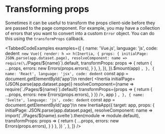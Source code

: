 

# Transforming props

Sometimes it can be useful to transform the props client-side before they are passed to the page component. For example, you may have a collection of errors that you want to convert into a custom `Error` object. You can do this using the `transformProps` callback.

<TabbedCodeExamples
  examples={[
    {
      name: 'Vue.js',
      language: 'js',
      code: dedent`
        new Vue({
          render: h =>
            h(Inertia, {
              props: {
                initialPage: JSON.parse(app.dataset.page),
                resolveComponent: name => require(\`./Pages/\${name}\`).default,
                transformProps: props => {
                  return {
                    ...props,
                    errors: new Errors(props.errors),
                  }
                },
              },
            }),
        }).$mount(app)
      `,
    },
    {
      name: 'React',
      language: 'jsx',
      code: dedent`
        const app = document.getElementById('app')\n
        render(
          <Inertia
            initialPage={JSON.parse(app.dataset.page)}
            resolveComponent={name => require(\`./Pages/\${name}\`).default}
            transformProps={props => {
              return {
                ...props,
                errors: new Errors(props.errors),
              }
            }}
          />,
          app
        )
      `,
    },
    {
      name: 'Svelte',
      language: 'js',
      code: dedent`
        const app = document.getElementById('app')\n
        new InertiaApp({
          target: app,
          props: {
            initialPage: JSON.parse(app.dataset.page),
            resolveComponent: name => import(\`./Pages/\${name}.svelte\`).then(module => module.default),
            transformProps: props => {
              return {
                ...props,
                errors: new Errors(props.errors),
              }
            }
          },
        })
      `,
    },
  ]}
/>
